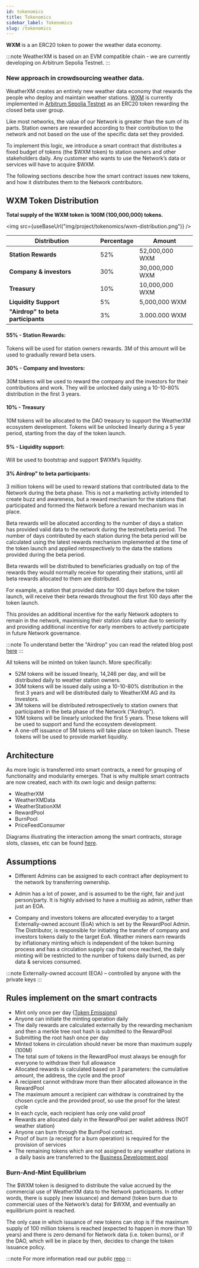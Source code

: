 ---
id: tokenomics
title: Tokenomics
sidebar_label: Tokenomics
slug: /tokenomics
---


 **WXM** is a an ERC20 token to power the weather data economy.

:::note
WeatherXM is based on an EVM compatible chain - we are currently developing on Arbitrum Sepolia Testnet.
:::

### New approach in crowdsourcing weather data.
WeatherXM creates an entirely new weather data economy that rewards the people who deploy and maintain weather stations.
[WXM](https://mumbai.polygonscan.com/token/0xecbbbf304fdf91cddda6c6643ed1300a552b691a) is currently implemented in [Arbitrum Sepolia Testnet](https://sepolia.arbiscan.io/address/0xbacef2640862b42eeccfeab9bf750476ae7decc6) as an ERC20 token rewarding the closed beta user group.



Like most networks, the value of our Network is greater than the sum of its parts. Station owners are rewarded according to their contribution to the network and not based on the use of the specific data set they provided. 

To implement this logic, we introduce a smart contract that distributes a fixed budget of tokens (the $WXM token) to station owners and other stakeholders daily. Any customer who wants to use the Network’s data or services will have to acquire $WXM.

The following sections describe how the smart contract issues new tokens, and how it distributes them to the Network contributors.

## WXM Token Distribution

**Total supply of the WXM token is 100M (100,000,000) tokens.**

<div class="control">

  <img src={useBaseUrl("img/project/tokenomics/wxm-distribution.png")} />
 
</div>



| Distribution               | Percentage  | Amount         |
| ---------------------------| ----------- | -------------- |
| **Station Rewards**      | 52%         | 52,000,000 WXM |
| **Company & investors**    | 30%         | 30,000,000 WXM |
| **Treasury**  | 10%         | 10,000,000 WXM |
| **Liquidity Support**      | 5%          | 5,000,000 WXM  |
|**"Airdrop" to beta participants**| 3%    | 3.000.000 WXM  |

#### 55% - Station Rewards:
Tokens will be used for station owners rewards. 3M of this amount will be used to gradually reward beta users.

#### 30% - Company and Investors:
30M tokens will be used to reward the company and the investors for their contributions and work. They will be unlocked daily using a 10-10-80% distribution in the first 3 years.


#### 10% - Treasury
10M tokens will be allocated to the DAO treasury to support the WeatherXM ecosystem development. Tokens will be unlocked linearly during a 5 year period, starting from the day of the token launch.


#### 5% - Liquidity support:
Will be used to bootstrap and support $WXM’s liquidity.

#### 3% Airdrop" to beta participants:
3 million tokens will be used to reward stations that contributed data to the Network during the beta phase. This is not a marketing activity intended to create buzz and awareness, but a reward mechanism for the stations that participated and formed the Network before a reward mechanism was in place.

Beta rewards will be allocated according to the number of days a station has provided valid data to the network during the testnet/beta period. The number of days contributed by each station during the beta period will be calculated using the latest rewards mechanism implemented at the time of the token launch and applied retrospectively to the data the stations provided during the beta period.
 
Beta rewards will be distributed to beneficiaries gradually on top of the rewards they would normally receive for operating their stations, until all beta rewards allocated to them are distributed.

For example, a station that provided data for 100 days before the token launch, will receive their beta rewards throughout the first 100 days after the token launch.

This provides an additional incentive for the early Network adopters to remain in the network, maximising their station data value due to seniority and providing additional incentive for early members to actively participate in future Network governance.


:::note
To understand better the "Airdrop" you can read the related blog post <a href="https://blog.weatherxm.com/the-wxm-beta-rewards-program-fe2cbb9778b0">here</a>
:::


All tokens will be minted on token launch. More specifically:
- 52M tokens will be  issued linearly, 14,246 per day, and will be  distributed daily to weather station owners.
- 30M tokens will be issued daily using a 10-10-80% distribution in the first 3 years and will be distributed daily to WeatherXM AG and its Investors.
- 3M tokens will be distributed retrospectively to station owners that participated in the beta phase of the Network (“Airdrop”).
- 10M tokens will be linearly unlocked the first 5 years. These tokens will be used to support and fund the ecosystem development.
- A one-off issuance of 5M tokens will take place on token launch. These tokens will be used to provide market liquidity.


## Architecture


As more logic is transferred into smart contracts, a need for grouping of functionality and modularity emerges. That is why multiple smart contracts are now created, each with its own logic and design patterns:

- WeatherXM
- WeatherXMData
- WeatherStationXM
- RewardPool
- BurnPool
- PriceFeedConsumer

Diagrams illustrating the interaction among the smart contracts, storage slots, classes, etc can be found <a href="https://github.com/WeatherXM/smart-contracts/tree/develop/docs/diagrams">here</a>.


## Assumptions
- Different Admins can be assigned to each contract after deployment to the network by transferring ownership.

- Admin has a lot of power, and is assumed to be the right, fair and just person/party. It is highly advised to have a multisig as admin, rather than just an EOA.

- Company and investors tokens are allocated everyday to a target Externally-owned account (EoA) which is set by the RewardPool Admin. The Distributor, is responsible for initiating the transfer of company and investors tokens daily to the target EoA.
Weather miners earn rewards by inflationary minting which is independent of the token burning process
and has a circulation supply cap that once reached,
the daily minting will be restricted to the number of tokens daily burned, as per data & services consumed.

:::note
Externally-owned account (EOA) – controlled by anyone with the private keys
:::

## Rules implement on the smart contracts
- Mint only once per day (<a href="https://github.com/WeatherXM/smart-contracts/blob/develop/docs/emissions.md">Token Emissions</a>) 
- Anyone can initiate the minting operation daily
- The daily rewards are calculated externally by the rewarding mechanism and then a merkle tree root hash is submitted to the RewardPool
- Submitting the root hash once per day
- Minted tokens in circulation should never be more than maximum supply (100M)
- The total sum of tokens in the RewardPool must always be enough for everyone to withdraw their full allowance
- Allocated rewards is calculated based on 3 parameters: the cumulative amount, the address, the cycle and the proof
- A recipient cannot withdraw more than their allocated allowance in the RewardPool
- The maximum amount a recipient can withdraw is constrained by the chosen cycle and the provided proof, so use the proof for the latest cycle
- In each cycle, each recipient has only one valid proof
- Rewards are allocated daily in the RewardPool per wallet address (NOT weather station)
- Anyone can burn through the BurnPool contract.
- Proof of burn (a receipt for a burn operation) is required for the provision of services
- The remaining tokens which are not assigned to any weather stations in a daily basis are transferred to the <a href="https://github.com/WeatherXM/smart-contracts/blob/develop/docs/pools.md">Business Development pool</a>


### Burn-And-Mint Equilibrium
The $WXM token is designed to distribute the value accrued by the commercial use of WeatherXM data to the Network participants. In other words, there is supply (new issuance) and demand (token burn due to commercial uses of the Network’s data) for $WXM, and eventually an equilibrium point is reached.

The only case in which issuance of new tokens can stop is if the maximum supply of 100 million tokens is reached (expected to happen in more than 10 years) and there is zero demand for Network data (i.e. token burns), or if the DAO, which will be in place by then, decides to change the token issuance policy.


:::note
For more information read our public <a href="https://github.com/WeatherXM/smart-contracts/tree/develop">repo</a> 
:::
